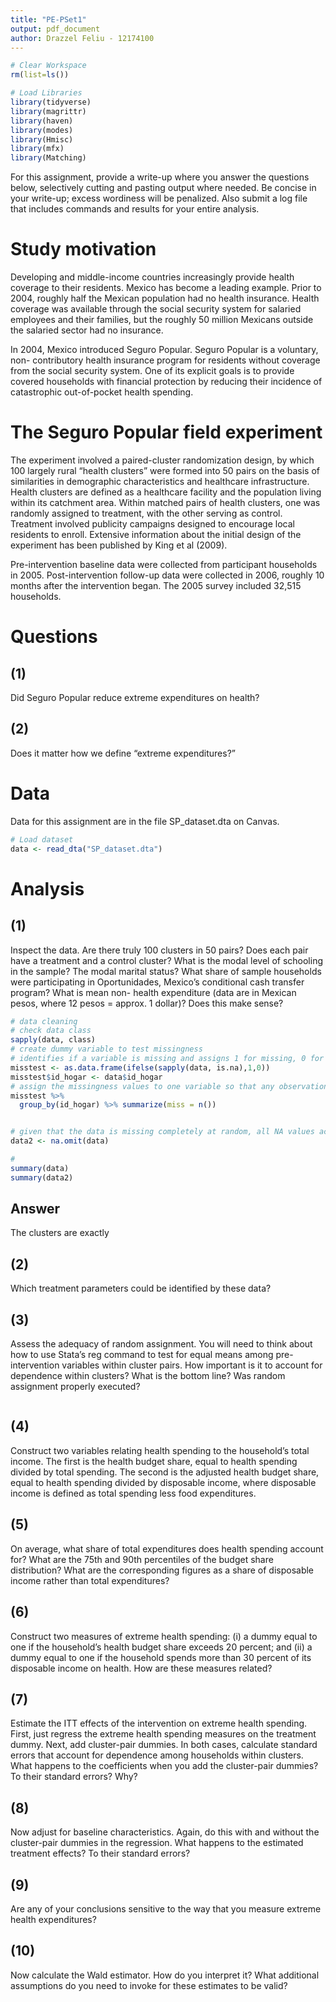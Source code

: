 ```yaml
---
title: "PE-PSet1"
output: pdf_document
author: Drazzel Feliu - 12174100
---
```


```r
# Clear Workspace
rm(list=ls())

# Load Libraries
library(tidyverse)
library(magrittr)
library(haven)
library(modes)
library(Hmisc)
library(mfx)
library(Matching)

```

For this assignment, provide a write-up where you answer the questions below, selectively cutting and pasting output where needed. Be concise in your write-up; excess wordiness will be penalized. Also submit a log file that includes commands and results for your entire analysis.

# Study motivation
Developing and middle-income countries increasingly provide health coverage to their residents. Mexico has become a leading example. Prior to 2004, roughly half the Mexican population had no health insurance. Health coverage was available through the social security system for salaried employees and their families, but the roughly 50 million Mexicans outside the salaried sector had no insurance.

In 2004, Mexico introduced Seguro Popular. Seguro Popular is a voluntary, non- contributory health insurance program for residents without coverage from the social security system. One of its explicit goals is to provide covered households with financial protection by reducing their incidence of catastrophic out-of-pocket health spending.

# The Seguro Popular field experiment
The experiment involved a paired-cluster randomization design, by which 100 largely rural “health clusters” were formed into 50 pairs on the basis of similarities in demographic characteristics and healthcare infrastructure. Health clusters are defined as a healthcare facility and the population living within its catchment area. Within matched pairs of health clusters, one was randomly assigned to treatment, with the other serving as control. Treatment involved publicity campaigns designed to encourage local residents to enroll. Extensive information about the initial design of the experiment has been published by King et al (2009).

Pre-intervention baseline data were collected from participant households in 2005. Post-intervention follow-up data were collected in 2006, roughly 10 months after the intervention began. The 2005 survey included 32,515 households.

# Questions

## (1)
Did Seguro Popular reduce extreme expenditures on health? 

## (2)
Does it matter how we define “extreme expenditures?”

# Data
Data for this assignment are in the file SP_dataset.dta on Canvas.

```r
# Load dataset
data <- read_dta("SP_dataset.dta")
```

# Analysis

## (1) 
Inspect the data. Are there truly 100 clusters in 50 pairs? Does each pair have a treatment and a control cluster? What is the modal level of schooling in the sample? The modal marital status? What share of sample households were participating in Oportunidades, Mexico’s conditional cash transfer program? What is mean non- health expenditure (data are in Mexican pesos, where 12 pesos = approx. 1 dollar)? Does this make sense?

```r
# data cleaning
# check data class
sapply(data, class)
# create dummy variable to test missingness
# identifies if a variable is missing and assigns 1 for missing, 0 for observed
misstest <- as.data.frame(ifelse(sapply(data, is.na),1,0))
misstest$id_hogar <- data$id_hogar
# assign the missingness values to one variable so that any observation with a 1 gets a 1, and any observation that is all 0s get a 0
misstest %>% 
  group_by(id_hogar) %>% summarize(miss = n())


# given that the data is missing completely at random, all NA values across all observations must be dropped
data2 <- na.omit(data)

#
summary(data)
summary(data2)

```

## Answer
The clusters are exactly 

## (2) 
Which treatment parameters could be identified by these data?

## (3) 
Assess the adequacy of random assignment. You will need to think about how to use Stata’s reg command to test for equal means among pre-intervention variables within cluster pairs. How important is it to account for dependence within clusters? What is the bottom line? Was random assignment properly executed?

```r

```

## (4) 
Construct two variables relating health spending to the household’s total income. The first is the health budget share, equal to health spending divided by total spending. The second is the adjusted health budget share, equal to health spending divided by disposable income, where disposable income is defined as total spending less food expenditures.

## (5) 
On average, what share of total expenditures does health spending account for? What are the 75th and 90th percentiles of the budget share distribution? What are the corresponding figures as a share of disposable income rather than total expenditures?

## (6) 
Construct two measures of extreme health spending: (i) a dummy equal to one if the household’s health budget share exceeds 20 percent; and (ii) a dummy equal to one if the household spends more than 30 percent of its disposable income on health. How are these measures related?

## (7) 
Estimate the ITT effects of the intervention on extreme health spending. First, just regress the extreme health spending measures on the treatment dummy. Next, add cluster-pair dummies. In both cases, calculate standard errors that account for dependence among households within clusters. What happens to the coefficients when you add the cluster-pair dummies? To their standard errors? Why?

## (8) 
Now adjust for baseline characteristics. Again, do this with and without the cluster-pair dummies in the regression. What happens to the estimated treatment effects? To their standard errors?

## (9) 
Are any of your conclusions sensitive to the way that you measure extreme health expenditures?

## (10)
Now calculate the Wald estimator. How do you interpret it? What additional assumptions do you need to invoke for these estimates to be valid?
